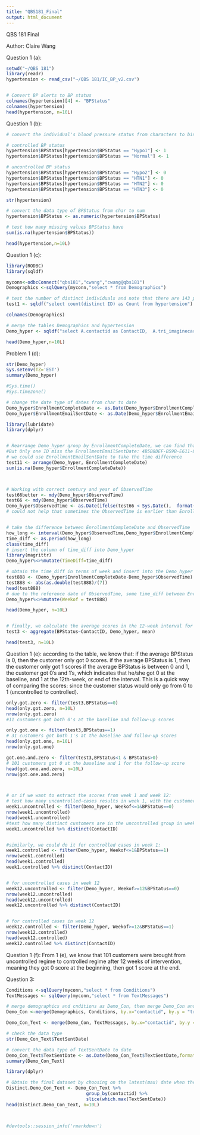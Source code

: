 ---
title: "QBS181_Final"
output: html_document
---

QBS 181 Final

Author: Claire Wang


Question 1 (a):
```{r}
setwd("~/QBS 181")
library(readr)
hypertension <- read_csv("~/QBS 181/IC_BP_v2.csv")


# Convert BP alerts to BP status
colnames(hypertension)[4] <- "BPStatus"
colnames(hypertension)
head(hypertension, n=10L)
```
Question 1 (b):
```{r}

# convert the individual's blood pressure status from characters to binary number 0 or 1

# controlled BP status
hypertension$BPStatus[hypertension$BPStatus == "Hypo1"] <- 1
hypertension$BPStatus[hypertension$BPStatus == "Normal"] <- 1

# uncontrolled BP status
hypertension$BPStatus[hypertension$BPStatus == "Hypo2"] <- 0
hypertension$BPStatus[hypertension$BPStatus == "HTN1"] <- 0
hypertension$BPStatus[hypertension$BPStatus == "HTN2"] <- 0
hypertension$BPStatus[hypertension$BPStatus == "HTN3"] <- 0

str(hypertension)

# convert the data type of BPStatus from char to num
hypertension$BPStatus <- as.numeric(hypertension$BPStatus)

# test how many missing values BPStatus have
sum(is.na(hypertension$BPStatus))

head(hypertension,n=10L)
```

Question 1 (c):
```{r}

library(RODBC)
library(sqldf)

myconn<-odbcConnect("qbs181","cwang","cwang@qbs181")
Demographics <-sqlQuery(myconn,"select * from Demographics")

# test the number of distinct individuals and note that there are 143 patients as total.
test1 <- sqldf("select count(distinct ID) as Count from hypertension")

colnames(Demographics)

# merge the tables Demographics and hypertension
Demo_hyper <- sqldf("select A.contactid as ContactID,  A.tri_imaginecareenrollmentemailsentdate as EnrollmentEmailSentDate, A.tri_enrollmentcompletedate as EnrollmentCompleteDate, B.BPStatus, B.ObservedTime from Demographics A inner join hypertension B where A.contactid = B.ID")

head(Demo_hyper,n=10L)

```


Problem 1 (d):
```{r}
str(Demo_hyper)
Sys.setenv(TZ='EST')
summary(Demo_hyper)

#Sys.time()
#Sys.timezone()

# change the date type of dates from char to date
Demo_hyper$EnrollmentCompleteDate <- as.Date(Demo_hyper$EnrollmentCompleteDate,format="%m/%d/%Y") 
Demo_hyper$EnrollmentEmailSentDate <- as.Date(Demo_hyper$EnrollmentEmailSentDate,format="%m/%d/%Y") 

library(lubridate)
library(dplyr)


# Rearrange Demo_hyper group by EnrollmentCompleteDate, we can find that two ID's have missing complete dates at the end: 4B5B8DEF-B59B-E611-80EA-5065F38A19E1 and 45EA1762-05E0-E511-8122-C4346BB59854. 
#But Only one ID miss the EnrollmentEmailSentDate: 4B5B8DEF-B59B-E611-80EA-5065F38A19E1.
# we could use EnrollmentEmailSentDate to take the time difference
test11 <- arrange(Demo_hyper, EnrollmentCompleteDate)
sum(is.na(Demo_hyper$EnrollmentCompleteDate))



# Working with correct century and year of ObservedTime
test66better <- mdy(Demo_hyper$ObservedTime)
test66 <- mdy(Demo_hyper$ObservedTime)
Demo_hyper$ObservedTime <- as.Date(ifelse(test66 < Sys.Date(),  format(test66, "2016-%m-%d"), format(test66better,"2016-%m-%d")))
# could not help that sometimes the ObservedTime is earlier than EnrollmentCompleteDate, and sometimes it is latter than EnrollmentCompleteDate. A flexible origin or reference is needed.


# take the difference between EnrollmentCompleteDate and ObservedTime
how_long <- interval(Demo_hyper$ObservedTime,Demo_hyper$EnrollmentCompleteDate)
time_diff <- as.period(how_long)
class(time_diff)
# insert the column of time_diff into Demo_hyper
library(magrittr)
Demo_hyper%<>%mutate(TimeDiff=time_diff)

# obtain the time_diff in terms of week and insert into the Demo_hyper table. 
test888 <- (Demo_hyper$EnrollmentCompleteDate-Demo_hyper$ObservedTime)
test888 <- abs(as.double(test888)/(7))
head(test888) 
# due to the reference date of ObservedTime, some time_diff between EnrollmentCompleteDate and ObservedTime exceed 12-week intervals. But now assume each individual is within a 12-week interval treatment.
Demo_hyper%<>%mutate(Weekof = test888)

head(Demo_hyper, n=10L)


# finally, we calculate the average scores in the 12-week interval for each customer
test3 <- aggregate(BPStatus~ContactID, Demo_hyper, mean)

head(test3, n=10L)
```

Question 1 (e):
according to the table, we know that:
if the average BPStatus is 0, then the customer only got 0 scores.
if the average BPStatus is 1, then the customer only got 1 scores
if the average BPStatus is between 0 and 1, the customer got 0's and 1's, which indicates that he/she got 0 at the baseline, and 1 at the 12th-week, or end of the interval.
This is a quick way of comparing the scores: since the customer status would only go from 0 to 1 (uncontrolled to controlled). 
```{r}
only.got.zero <- filter(test3,BPStatus==0)
head(only.got.zero, n=10L)
nrow(only.got.zero)
#11 customers got both 0's at the baseline and follow-up scores

only.got.one <- filter(test3,BPStatus==1)
# 31 customers got both 1's at the baseline and follow-up scores
head(only.got.one, n=10L)
nrow(only.got.one)

got.one.and.zero <- filter(test3,BPStatus<1 & BPStatus>0)
# 101 customers got 0 at the baseline and 1 for the follow-up score
head(got.one.and.zero, n=10L)
nrow(got.one.and.zero)



# or if we want to extract the scores from week 1 and week 12:
# test how many uncontrolled-cases results in week 1, with the customers might being duplicated:
week1.uncontrolled <- filter(Demo_hyper, Weekof<=1&BPStatus==0)
nrow(week1.uncontrolled)
head(week1.uncontrolled)
#test how many distinct customers are in the uncontrolled group in week 1:
week1.uncontrolled %>% distinct(ContactID)


#similarly, we could do it for controlled cases in week 1:
week1.controlled <- filter(Demo_hyper, Weekof<=1&BPStatus==1)
nrow(week1.controlled)
head(week1.controlled)
week1.controlled %>% distinct(ContactID)


# for uncontrolled cases in week 12
week12.uncontrolled <- filter(Demo_hyper, Weekof>=12&BPStatus==0)
nrow(week12.uncontrolled)
head(week12.uncontrolled)
week12.uncontrolled %>% distinct(ContactID)


# for controlled cases in week 12
week12.controlled <- filter(Demo_hyper, Weekof>=12&BPStatus==1)
nrow(week12.controlled)
head(week12.controlled)
week12.controlled %>% distinct(ContactID)

```


Question 1 (f):
From 1 (e), we know that 101 customers were brought from uncontrolled regime to controlled regime after 12 weeks of intervention, meaning they got 0 score at the beginning, then got 1 score at the end.






Question 3:
```{r}
Conditions <-sqlQuery(myconn,"select * from Conditions")
TextMessages <- sqlQuery(myconn,"select * from TextMessages")

# merge demographics and cnditions as Demo_Con, then merge Demo_Con and TextMessages as Demo_Con_Text
Demo_Con <-merge(Demographics, Conditions, by.x="contactid", by.y = "tri_patientid")

Demo_Con_Text <- merge(Demo_Con, TextMessages, by.x="contactid", by.y = "tri_contactId")

# check the data type
str(Demo_Con_Text$TextSentDate)

# convert the data type of TextSentDate to date
Demo_Con_Text$TextSentDate <- as.Date(Demo_Con_Text$TextSentDate,format="%m/%d/%y")
summary(Demo_Con_Text)

library(dplyr)

# Obtain the final dataset by choosing on the latest(max) date when the text was sent, grouping by contactid
Distinct.Demo_Con_Text <- Demo_Con_Text %>% 
                              group_by(contactid) %>% 
                              slice(which.max(TextSentDate))
head(Distinct.Demo_Con_Text, n=10L)



#devtools::session_info('rmarkdown')
```

